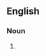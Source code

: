 ==English==

===Noun===
{{head|en|noun plural form|head=[[stage]] [[direction]]s}}

# {{plural of|stage direction|lang=en}}